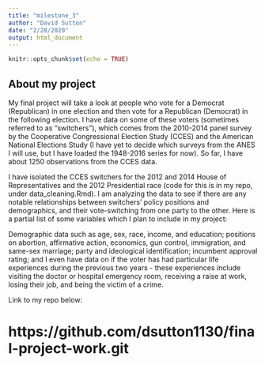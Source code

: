 ```yaml
---
title: "milestone_3"
author: "David Sutton"
date: "2/28/2020"
output: html_document
---
```


```r
knitr::opts_chunk$set(echo = TRUE)
```

## About my project

My final project will take a look at people who vote for a Democrat (Republican)
in one election and then vote for a Republican (Democrat) in the following election. I have data on some of these voters (sometimes referred to as "switchers"), which comes from the 2010-2014 panel survey by the Cooperative Congressional Election Study (CCES) and the American National Elections Study (I have yet to decide which surveys from the ANES I will use, but I have loaded the 1948-2016 series for now). So far, I have about 1250 observations from the CCES data.

I have isolated the CCES switchers for the 2012 and 2014 House of Representatives and the 2012 Presidential race (code for this is in my repo, under data_cleaning.Rmd). I am analyzing the data to see if there are any notable relationships between switchers' policy positions and demographics, and their vote-switching from one party to the other. Here is a partial list of some variables which I plan to include in my project:

Demographic data such as age, sex, race, income, and education; positions on abortion, affirmative action, economics, gun control, immigration, and same-sex marriage; party and ideological identification; incumbent approval rating; and I even have data on if the voter has had particular life experiences during the previous two years - these experiences include visiting the doctor or hospital emergency room, receiving a raise at work, losing their job, and being the victim of a crime.

Link to my repo below:

# https://github.com/dsutton1130/final-project-work.git #



